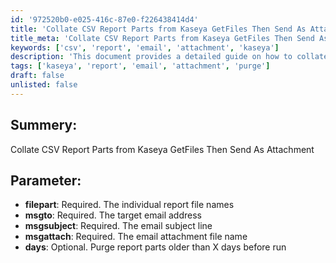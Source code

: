 ```yaml
---
id: '972520b0-e025-416c-87e0-f226438414d4'
title: 'Collate CSV Report Parts from Kaseya GetFiles Then Send As Attachment'
title_meta: 'Collate CSV Report Parts from Kaseya GetFiles Then Send As Attachment'
keywords: ['csv', 'report', 'email', 'attachment', 'kaseya']
description: 'This document provides a detailed guide on how to collate CSV report parts from Kaseya GetFiles and send them as an email attachment. It outlines the required parameters such as file names, target email address, subject line, and optional purge days for report parts older than a specified duration.'
tags: ['kaseya', 'report', 'email', 'attachment', 'purge']
draft: false
unlisted: false
---
```

## Summery:

Collate CSV Report Parts from Kaseya GetFiles Then Send As Attachment

## Parameter:

- **filepart**: Required. The individual report file names  
- **msgto**: Required. The target email address  
- **msgsubject**: Required. The email subject line  
- **msgattach**: Required. The email attachment file name  
- **days**: Optional. Purge report parts older than X days before run  











